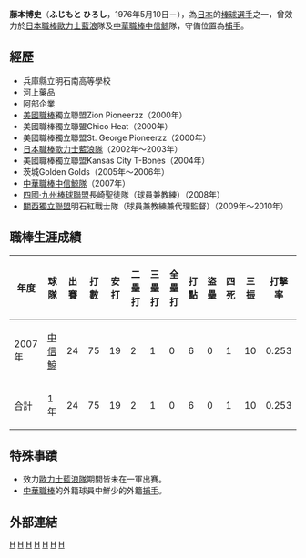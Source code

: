 {{blpsources|time=2022-05-12}}{{Infobox CPBL player|
name=藤本博史|
image=|
width=250|
position=捕手|
number=|
bats=左|
throws=右|
birthdate={{birth date and age|1976|5|16}}|
birth_place={{JPN}}[[兵庫縣|兵庫縣]][[神戶市|神戶市]]|
debutdate=4月7日|
debutyear=2007年|
debutteam=中信鯨|
statyear=2007年|
stat1label=打擊率|
stat1value=0.253|
stat2label=全壘打|
stat2value=0|
stat3label=打點|
stat3value=6|
teams=<nowiki></nowiki>
'''NPB'''
*[[歐力士藍浪|歐力士藍浪]]（2002年－2003年）
'''CPBL'''
*[[中信鯨|中信鯨]] （2007年）
}}

'''藤本博史'''（'''ふじもと ひろし'''，1976年5月10日－），為[[日本|日本]]的[[棒球|棒球]][[選手|選手]]之一，曾效力於[[日本職棒|日本職棒]][[歐力士藍浪|歐力士藍浪]]隊及[[中華職棒|中華職棒]][[中信鯨|中信鯨]]隊，守備位置為[[捕手|捕手]]。

==經歷==

* 兵庫縣立明石南高等學校
* 河上藥品
* 阿部企業
* [[美國職業棒球大聯盟|美國職棒]]獨立聯盟Zion Pioneerzz（2000年）
* 美國職棒獨立聯盟Chico Heat（2000年）
* 美國職棒獨立聯盟St. George Pioneerzz（2000年）
* [[日本棒球機構|日本職棒]][[歐力士野牛|歐力士藍浪隊]]（2002年～2003年）
* 美國職棒獨立聯盟Kansas City T-Bones（2004年）
* 茨城Golden Golds（2005年～2006年）
* [[中華職業棒球大聯盟|中華職棒]][[中信鯨|中信鯨隊]]（2007年）
* [[四國島聯盟|四國‧九州棒球聯盟]]長崎聖徒隊（球員兼教練）（2008年）
* [[關西獨立聯盟|關西獨立聯盟]]明石紅戰士隊（球員兼教練兼代理監督）（2009年～2010年）

==職棒生涯成績==
{|border=1 width="800px"
|- align=middle 
!年度!!球隊!!出賽!!打數!!安打!!二壘打!!三壘打!!全壘打!!打點!!盜壘!!四死!!三振!!打擊率
|- align="center"
|2007年||[[中信鯨|中信鯨]]||24||75||19||2||1||0||6||0||1||10||0.253
|- align="middle" style="color:black; background-color:#20B2AA"
!合計!!1年!!24!!75!!19!!2!!1!!0!!6!!0!!1!!10!!0.253
|}

==特殊事蹟==

* 效力[[歐力士野牛|歐力士藍浪隊]]期間皆未在一軍出賽。
* [[中華職業棒球大聯盟|中華職棒]]的外籍球員中鮮少的外籍[[捕手|捕手]]。

==外部連結==
{{台灣棒球維基館}}
[[Category:在世人物|H]]
[[Category:1976年出生|H]]
[[Category:日本棒球選手|H]]
[[Category:中信鯨隊球員|H]]
{{棒球選手小作品}}
[[Category:兵庫縣出身人物|H]]
[[Category:中華職棒外籍球員|H]]
[[Category:日本旅台棒球運動員|H]]